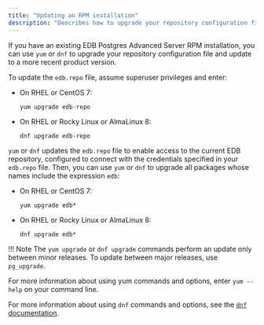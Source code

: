 ```yaml
---
title: "Updating an RPM installation"
description: "Describes how to upgrade your repository configuration file and update to a more recent product version"
---
```


If you have an existing EDB Postgres Advanced Server RPM installation, you can use `yum` or `dnf` to upgrade your repository configuration file and update to a more recent product version. 

To update the `edb.repo` file, assume superuser privileges and enter:

-   On RHEL or CentOS 7:

    ```text
    yum upgrade edb-repo
    ```

-   On RHEL or Rocky Linux or AlmaLinux 8:

    ```text
    dnf upgrade edb-repo
    ```

`yum` or `dnf` updates the `edb.repo` file to enable access to the current EDB repository, configured to connect with the credentials specified in your `edb.repo` file. Then, you can use `yum` or `dnf` to upgrade all packages whose names include the expression `edb`:

-   On RHEL or CentOS 7:

    ```text
    yum upgrade edb*
    ```

-   On RHEL or Rocky Linux or AlmaLinux 8:

    ```text
    dnf upgrade edb*
    ```

!!! Note
    The `yum upgrade` or `dnf upgrade` commands perform an update only between minor releases. To update between major releases, use `pg_upgrade`.

For more information about using yum commands and options, enter `yum --help` on your command line.

For more information about using `dnf` commands and options, see the [`dnf` documentation](https://docs.fedoraproject.org/en-US/quick-docs/dnf/).